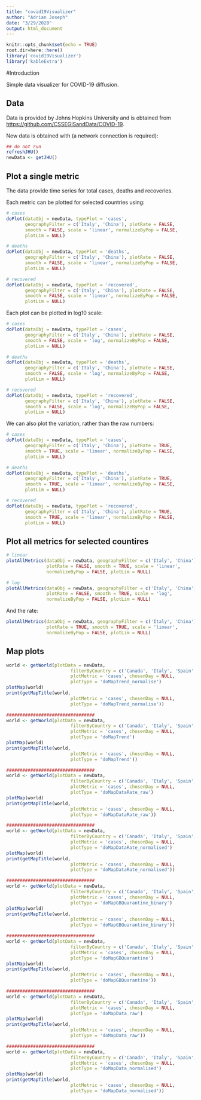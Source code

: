 ```yaml
---
title: "covid19Visualizer"
author: "Adrian Joseph"
date: "3/29/2020"
output: html_document
---
```



```r
knitr::opts_chunk$set(echo = TRUE)
root.dir=here::here()
library('covid19Visualizer')
library('kableExtra')
```

#Introduction

Simple data visualizer for COVID-19 diffusion.

## Data

Data is provided by Johns Hopkins University and is obtained from <https://github.com/CSSEGISandData/COVID-19>.

New data is obtained with (a network connection is required):

```r
## do not run
refreshJHU()
newData <- getJHU()
```

## Plot a single metric

The data provide time series for total cases, deaths and recoveries.

Each metric can be plotted for selected countries using:

```r
# cases
doPlot(dataObj = newData, typePlot = 'cases',
       geographyFilter = c('Italy', 'China'), plotRate = FALSE,
       smooth = FALSE, scale = 'linear', normalizeByPop = FALSE,
       plotLim = NULL)

# deaths
doPlot(dataObj = newData, typePlot = 'deaths',
       geographyFilter = c('Italy', 'China'), plotRate = FALSE,
       smooth = FALSE, scale = 'linear', normalizeByPop = FALSE,
       plotLim = NULL)

# recovered
doPlot(dataObj = newData, typePlot = 'recovered',
       geographyFilter = c('Italy', 'China'), plotRate = FALSE,
       smooth = FALSE, scale = 'linear', normalizeByPop = FALSE,
       plotLim = NULL)
```

Each plot can be plotted in log10 scale:
```r
# cases
doPlot(dataObj = newData, typePlot = 'cases',
       geographyFilter = c('Italy', 'China'), plotRate = FALSE,
       smooth = FALSE, scale = 'log', normalizeByPop = FALSE,
       plotLim = NULL)

# deaths
doPlot(dataObj = newData, typePlot = 'deaths',
       geographyFilter = c('Italy', 'China'), plotRate = FALSE,
       smooth = FALSE, scale = 'log', normalizeByPop = FALSE,
       plotLim = NULL)

# recovered
doPlot(dataObj = newData, typePlot = 'recovered',
       geographyFilter = c('Italy', 'China'), plotRate = FALSE,
       smooth = FALSE, scale = 'log', normalizeByPop = FALSE,
       plotLim = NULL)
```

We can also plot the variation, rather than the raw numbers:
```r
# cases
doPlot(dataObj = newData, typePlot = 'cases',
       geographyFilter = c('Italy', 'China'), plotRate = TRUE,
       smooth = TRUE, scale = 'linear', normalizeByPop = FALSE,
       plotLim = NULL)

# deaths
doPlot(dataObj = newData, typePlot = 'deaths',
       geographyFilter = c('Italy', 'China'), plotRate = TRUE,
       smooth = TRUE, scale = 'linear', normalizeByPop = FALSE,
       plotLim = NULL)

# recovered
doPlot(dataObj = newData, typePlot = 'recovered',
       geographyFilter = c('Italy', 'China'), plotRate = TRUE,
       smooth = TRUE, scale = 'linear', normalizeByPop = FALSE,
       plotLim = NULL)
```

## Plot all metrics for selected countires

```r
# linear
plotAllMetrics(dataObj = newData, geographyFilter = c('Italy', 'China'),
               plotRate = FALSE, smooth = TRUE, scale = 'linear',
               normalizeByPop = FALSE, plotLim = NULL)

# log
plotAllMetrics(dataObj = newData, geographyFilter = c('Italy', 'China'),
               plotRate = FALSE, smooth = TRUE, scale = 'log',
               normalizeByPop = FALSE, plotLim = NULL)
```

And the rate:

```r
plotAllMetrics(dataObj = newData, geographyFilter = c('Italy', 'China'),
               plotRate = TRUE, smooth = TRUE, scale = 'linear',
               normalizeByPop = FALSE, plotLim = NULL)
```

## Map plots

```r
world <- getWorld(plotData = newData,
                        filterByCountry = c('Canada', 'Italy', 'Spain', 'Brazil'),
                        plotMetric = 'cases', chosenDay = NULL,
                        plotType = 'doMapTrend_normalise')
plotMap(world)
print(getMapTitle(world,
                        plotMetric = 'cases', chosenDay = NULL,
                        plotType = 'doMapTrend_normalise'))

#################################
world <- getWorld(plotData = newData,
                        filterByCountry = c('Canada', 'Italy', 'Spain', 'Brazil'),
                        plotMetric = 'cases', chosenDay = NULL,
                        plotType = 'doMapTrend')
plotMap(world)
print(getMapTitle(world,
                        plotMetric = 'cases', chosenDay = NULL,
                        plotType = 'doMapTrend'))

#################################
world <- getWorld(plotData = newData,
                        filterByCountry = c('Canada', 'Italy', 'Spain', 'Brazil'),
                        plotMetric = 'cases', chosenDay = NULL,
                        plotType = 'doMapDataRate_raw')
plotMap(world)
print(getMapTitle(world,
                        plotMetric = 'cases', chosenDay = NULL,
                        plotType = 'doMapDataRate_raw'))

#################################
world <- getWorld(plotData = newData,
                        filterByCountry = c('Canada', 'Italy', 'Spain', 'Brazil'),
                        plotMetric = 'cases', chosenDay = NULL,
                        plotType = 'doMapDataRate_normalised')
plotMap(world)
print(getMapTitle(world,
                        plotMetric = 'cases', chosenDay = NULL,
                        plotType = 'doMapDataRate_normalised'))

#################################
world <- getWorld(plotData = newData,
                        filterByCountry = c('Canada', 'Italy', 'Spain', 'Brazil'),
                        plotMetric = 'cases', chosenDay = NULL,
                        plotType = 'doMapGBQuarantine_binary')
plotMap(world)
print(getMapTitle(world,
                        plotMetric = 'cases', chosenDay = NULL,
                        plotType = 'doMapGBQuarantine_binary'))

#################################
world <- getWorld(plotData = newData,
                        filterByCountry = c('Canada', 'Italy', 'Spain', 'Brazil'),
                        plotMetric = 'cases', chosenDay = NULL,
                        plotType = 'doMapGBQuarantine')
plotMap(world)
print(getMapTitle(world,
                        plotMetric = 'cases', chosenDay = NULL,
                        plotType = 'doMapGBQuarantine'))

#################################
world <- getWorld(plotData = newData,
                        filterByCountry = c('Canada', 'Italy', 'Spain', 'Brazil'),
                        plotMetric = 'cases', chosenDay = NULL,
                        plotType = 'doMapData_raw')
plotMap(world)
print(getMapTitle(world,
                        plotMetric = 'cases', chosenDay = NULL,
                        plotType = 'doMapData_raw'))

#################################
world <- getWorld(plotData = newData,
                        filterByCountry = c('Canada', 'Italy', 'Spain', 'Brazil'),
                        plotMetric = 'cases', chosenDay = NULL,
                        plotType = 'doMapData_normalised')
plotMap(world)
print(getMapTitle(world,
                        plotMetric = 'cases', chosenDay = NULL,
                        plotType = 'doMapData_normalised'))


```

